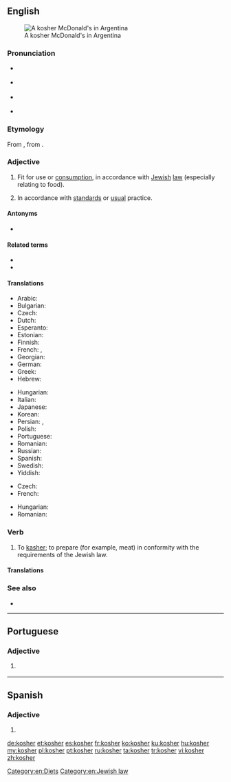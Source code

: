 ==English==
{{was wotd|2016|May|12}}
{{wikipedia|Kashrut}}
[[File:Kosher McDonald's, Abasto Shopping, Buenos Aires.jpg|thumb|A kosher McDonald's in Argentina]]

===Pronunciation===
* {{a|RP}} {{IPA|/ˈkəʊʃə/|lang=en}}
* {{a|GA}} {{IPA|/ˈkoʊʃəɹ/|lang=en}}
* {{qualifier|rare, Yiddish-influenced}} {{IPA|/ˈkɔʃə(ɹ)/|/ˈkɑʃə(ɹ)/|lang=en}}
* {{rhymes|əʊʃə(ɹ)|lang=en}}

===Etymology===
From {{etyl|yi|en}} {{m|yi|כּשר|tr=kosher}}, from {{etyl|he|en}} {{m|he|כָּשֵׁר|tr=kashér}}.

===Adjective===
{{en-adj}}

# {{label|en|Judaism}} Fit for use or [[consumption]], in accordance with [[Jewish]] [[law]] (especially relating to food).
#: {{ux|en|Only in New York can you find a good, '''kosher''' hamburger!}}
#: {{ux|en|David's mother kept a '''kosher''' kitchen, with separate sets of dishes for meat and for dairy.}}
#: {{ux|en|In order for a suit to be '''kosher''', it cannot contain both wool and linen together.}}
# {{label|en|figuratively|by extension}} In accordance with [[standard]]s or [[usual]] practice.
#: {{ux|en|Is what Mr. Smith and I done '''kosher'''?}}

====Antonyms====
* {{l|en|treyf}}

====Related terms====
* {{l|en|kasher}}
* {{l|en|kashrut}}

====Translations====
{{trans-top|in accordance with Jewish law}}
* Arabic: {{t|ar|كوشر}}
* Bulgarian: {{t|bg|каше́р}}
* Czech: {{t+|cs|košer}}
* Dutch: {{t+|nl|koosjer}}
* Esperanto: {{t|eo|koŝera}}
* Estonian: {{t|et|koššer}}
* Finnish: {{t+|fi|košer}}
* French: {{t+|fr|casher}}, {{t+|fr|kascher}}
* Georgian: {{t-needed|ka}}
* German: {{t+|de|koscher}}
* Greek: {{t|el|καθαρός}}
* Hebrew: {{t+|he|כָּשֵׁר|tr=kasher}}
{{trans-mid}}
* Hungarian: {{t+|hu|kóser}}
* Italian: {{t|it|kasher}}
* Japanese: {{t|ja|コーシャ|tr=kōsha|sc=Jpan}}
* Korean: {{t|ko|코셔|sc=Kore}}
* Persian: {{t|fa|کاشر|tr=kâšer|sc=fa-Arab}}, {{t|fa|کوشر|tr=košer|sc=fa-Arab}}
* Polish: {{t+|pl|koszerny}}
* Portuguese: {{t+|pt|kosher}}
* Romanian: {{t+|ro|cușer}}
* Russian: {{t+|ru|коше́рный}}
* Spanish: {{t+|es|kosher}}
* Swedish: {{t|sv|kosher}}
* Yiddish: {{t|yi|כּשר|tr=kosher}}
{{trans-bottom}}

{{trans-top|figuratively, normal or standard}}
* Czech: {{t+|cs|košer}}
* French: {{t+|fr|casher}}
{{trans-mid}}
* Hungarian: {{t+|hu|kóser}}
* Romanian: {{t+|ro|cușer|alt=cúșer}}
{{trans-bottom}}

===Verb===
{{en-verb}}

# {{label|en|transitive}} To [[kasher]]; to prepare (for example, meat) in conformity with the requirements of the Jewish law.

====Translations====
{{trans-see|make kosher|kasher}}

===See also===
* {{l|en|halal}}

[[Category:en:Diets]]
[[Category:en:Jewish law]]

----

==Portuguese==

===Adjective===
{{pt-adj|pl=kosher}}

# {{label|pt|of food}} {{l|en|kosher}} {{gloss|prepared in accordance with Jewish religious practices}}

----

==Spanish==

===Adjective===
{{es-adj|pl=kosheres}}

# {{l|en|kosher}}

[[de:kosher]]
[[et:kosher]]
[[es:kosher]]
[[fr:kosher]]
[[ko:kosher]]
[[ku:kosher]]
[[hu:kosher]]
[[my:kosher]]
[[pl:kosher]]
[[pt:kosher]]
[[ru:kosher]]
[[ta:kosher]]
[[tr:kosher]]
[[vi:kosher]]
[[zh:kosher]]